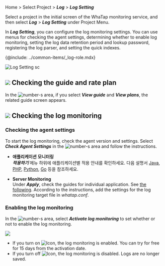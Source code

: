 Home > Select Project > **_Log_** > **_Log Setting_**

Select a project in the initial screen of the WhaTap monitoring service, and then select **_Log_** > **_Log Setting_** under Project Menu. 

In **_Log Setting_**, you can configure the log monitoring settings. You can use menus for checking the agent settings, determining whether to enable log monitoring, setting the log data retention period and lookup password, registering the log parser, and setting the quick indexes.

{@include: ../common-items/_log-role.mdx}  

![Log Setting sc](/img/log-setting.png) 

## ![](/img/number-01.png) Checking the guide and rate plan

In the ![number-s](/img/number-01.png) area, if you select **_View guide_** and **_View plans_**, the related guide screen appears. 

## ![](/img/number-02.png) Checking the log monitoring

### Checking the agent settings

To start the log monitoring, check the agent version and settings. Select **_Check Agent Settings_** in the ![number-s](/img/number-02.png) area and follow the instructions.

-   **애플리케이션 모니터링**\
       **_적용하기_** 메뉴 하위에 애플리케이션별 적용 안내를 확인하세요. 다음 설명서 [Java](log-java), [PHP](log-php), [Python](log-python), [Go](log-go) 등을 참조하세요.

-   **Server Monitoring**\
      Under **_Apply_**, check the guides for individual application. See [the following](log-server). According to the instructions, add the settings for the log monitoring target file in _whatap.conf_.

### Enabling the log monitoring

In the ![number-s](/img/number-02.png) area, select **_Activate log monitoring_** to set whether or not to enable the log monitoring.

![](/img/log-start.png)

-   If you turn on ![Icon](/img/ic-toggle-on.svg), the log monitoring is enabled. You can try for free for 15 days from the activation date. 
-   If you turn off ![Icon](/img/ic-toggle-off.svg), the log monitoring is disabled. Logs are no longer saved. 

